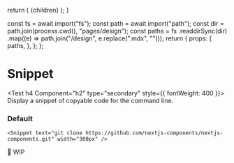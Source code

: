 
  return (
    <DesignLayout paths={paths}>
      <DesignLayoutInner>{children}</DesignLayoutInner>
    </DesignLayout>
  );
}

  const fs = await import("fs");
  const path = await import("path");
  const dir = path.join(process.cwd(), "pages/design");
  const paths = fs
    .readdirSync(dir)
    .map((e) => path.join("/design", e.replace(".mdx", "")));
  return {
    props: {
      paths,
    },
  };
};

# Snippet

<Text h4 Component="h2" type="secondary" style={{ fontWeight: 400 }}>
  Display a snippet of copyable code for the command line.
</Text>

<Spacer y={2} />

### Default

```
<Snippet text="git clone https://github.com/nextjs-components/nextjs-components.git" width="300px" />
```

<Spacer y={2} />


🚧 WIP